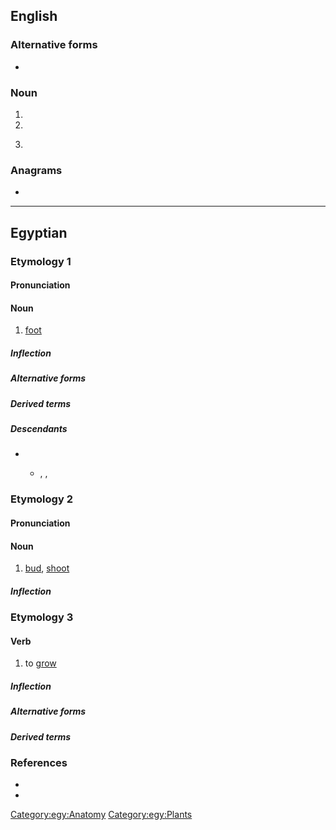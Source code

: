 {{also|RD|rd.|-rd|Rd.|R&D|R & D}}
==English==

===Alternative forms===
* {{l|en|rd.}}

===Noun===
{{en-noun|?}}

# {{abbreviation of|road|lang=en}}
# {{abbreviation of|rad|lang=en||unit of measure}}
# {{lb|en|knitting|firearms}} {{abbreviation of|round|lang=en}}

===Anagrams===
* {{anagrams|en|a=dr|D.R.|DR|Dr|Dr.|dr|dr.}}

----

==Egyptian==

===Etymology 1===

====Pronunciation====
{{egy-IPA-E}}

====Noun====
{{egy-noun|m|head=<hiero>r:d-rd</hiero>}}

# [[foot]]

=====Inflection=====
{{egy-decl-noun|g=m|rd}}

=====Alternative forms=====
{{egy-hieroforms
|<hiero>r:d-rd-F51</hiero>|read1=rd}}

=====Derived terms=====
{{der2|egy
|{{l|egy|rdw||[[staircase]]}}
|{{l|egy|rdwj||[[servant]], [[footman]]}}}}

=====Descendants=====
* {{desc|egx-dem|rt}}
** {{desc|cop|ⲣⲁⲧ}} {{q|Sahidic|Bohairic}}, {{l|cop|ⲗⲉⲧ}} {{q|Fayyumic}}, {{l|cop|ⲣⲉⲧ}} {{q|Akhmimic}}

===Etymology 2===

====Pronunciation====
{{egy-IPA-R|o=ˈɾaːtʼuw|m=ˈɾaːtʼuw|l=ˈɾoːtʼ|ref=<ref name=Loprieno>{{R:egy:Loprieno|58}}</ref>
|onote=&#x20;{{q|singular}}; {{IPA|lang=egy|/ˈɾatʼwaw/}} {{q|plural}}
|mnote=&#x20;{{q|singular}}; {{IPA|lang=egy|/ˈɾatʼwaw/}} {{q|plural}}
|lnote=&#x20;{{q|singular}}; {{IPA|lang=egy|/ˈɾatʼʔ/}} {{q|plural}}}}
{{egy-IPA-E}}

====Noun====
{{egy-noun|m|head=<hiero>r:d-M30</hiero>}}

# [[bud]], [[shoot]]

=====Inflection=====
{{egy-decl-noun|g=m|type=u-stem|rd}}

===Etymology 3===

====Verb====
{{egy-verb|2-lit|head=<hiero>r:d-M30</hiero>}}

# {{lb|egy|intransitive}} to [[grow]]

=====Inflection=====
{{egy-conj-2-lit|rd|rdd|intr=1}}

=====Alternative forms=====
{{egy-hieroforms
|<hiero>r:d-T12</hiero>|read1=rd
|<hiero>r:d-T12-Y1</hiero>|read2=rd}}

=====Derived terms=====
{{der2|egy
|{{l|egy|rwḏ||[[prosper]]}}}}

===References===
* {{R:egy:Faulkner}}
* {{R:egy:Allen|256, 277}}
<references/>

[[Category:egy:Anatomy]]
[[Category:egy:Plants]]